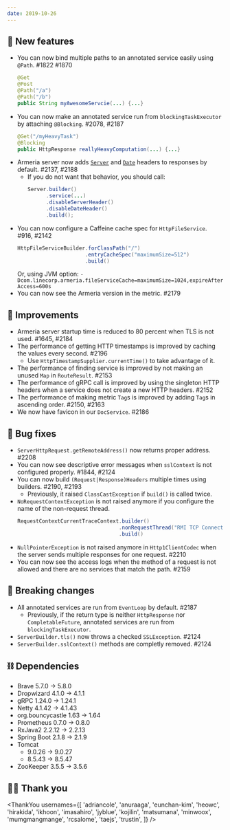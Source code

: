 ```yaml
---
date: 2019-10-26
---
```


## 🥳 New features

- You can now bind multiple paths to an annotated service easily using `@Path`. #1822 #1870
  ```java
  @Get
  @Post
  @Path("/a")
  @Path("/b")
  public String myAwesomeServcie(...) {...}
  ```
- You can now make an annotated service run from `blockingTaskExecutor` by attaching `@Blocking`. #2078, #2187
  ```java
  @Get("/myHeavyTask")
  @Blocking
  public HttpResponse reallyHeavyComputation(...) {...}
  ```
- Armeria server now adds [`Server`](https://datatracker.ietf.org/doc/html/rfc7231#section-7.4.2) and
  [`Date`](https://datatracker.ietf.org/doc/html/rfc7231#section-7.1.1.2) headers to responses by default.
  #2137, #2188
  - If you do not want that behavior, you should call:
    ```java
    Server.builder()
          .service(...)
          .disableServerHeader()
          .disableDateHeader()
          .build();
    ```
- You can now configure a Caffeine cache spec for `HttpFileService`. #916, #2142
  ```java
  HttpFileServiceBuilder.forClassPath("/")
                        .entryCacheSpec("maximumSize=512")
                        .build()
  ```
  Or, using JVM option:
  `-Dcom.linecorp.armeria.fileServiceCache=maximumSize=1024,expireAfterAccess=600s`
- You can now see the Armeria version in the metric. #2179

## 💪 Improvements

- Armeria server startup time is reduced to 80 percent when TLS is not used. #1645, #2184
- The performance of getting HTTP timestamps is improved by caching the values every second. #2196
  - Use `HttpTimestampSupplier.currentTime()` to take advantage of it.
- The performance of finding service is improved by not making an unused `Map` in `RouteResult`. #2153
- The performance of gRPC call is improved by using the singleton HTTP headers when a service does not create a new HTTP headers. #2152
- The performance of making metric `Tag`s is improved by adding `Tag`s in ascending order. #2150, #2163
- We now have favicon in our `DocService`. #2186

## 👻 Bug fixes

- `ServerHttpRequest.getRemoteAddress()` now returns proper address. #2208
- You can now see descriptive error messages when `sslContext` is not configured properly. #1844, #2124
- You can now build `(Request|Response)Headers` multiple times using builders. #2190, #2193
  - Previously, it raised `ClassCastException` if `build()` is called twice.
- `NoRequestContextException` is not raised anymore if you configure the name of the non-request thread.
  ```java
  RequestContextCurrentTraceContext.builder()
                                   .nonRequestThread("RMI TCP Connection")
                                   .build()
  ```
- `NullPointerException` is not raised anymore in `Http1ClientCodec` when the server sends multiple responses for one request. #2210
- You can now see the access logs when the method of a request is not allowed and there are no services that match the path. #2159

## 🚫 Breaking changes

- All annotated services are run from `EventLoop` by default. #2187
  - Previously, if the return type is neither `HttpResponse` nor `CompletableFuture`, annotated services are run from `blockingTaskExecutor`.
- `ServerBuilder.tls()` now throws a checked `SSLException`. #2124
- `ServerBuilder.sslContext()` methods are completly removed. #2124

## ⛓ Dependencies

- Brave 5.7.0 -> 5.8.0
- Dropwizard 4.1.0 -> 4.1.1
- gRPC 1.24.0 -> 1.24.1
- Netty 4.1.42 -> 4.1.43
- org.bouncycastle 1.63 -> 1.64
- Prometheus 0.7.0 -> 0.8.0
- RxJava2 2.2.12 -> 2.2.13
- Spring Boot 2.1.8 -> 2.1.9
- Tomcat
  - 9.0.26 -> 9.0.27
  - 8.5.43 -> 8.5.47
- ZooKeeper 3.5.5 -> 3.5.6

## 🙇‍♂️ Thank you

<ThankYou
  usernames={[
    'adriancole',
    'anuraaga',
    'eunchan-kim',
    'heowc',
    'hirakida',
    'ikhoon',
    'imasahiro',
    'jyblue',
    'kojilin',
    'matsumana',
    'minwoox',
    'mumgmangmange',
    'rcsalome',
    'taejs',
    'trustin',
  ]}
/>
